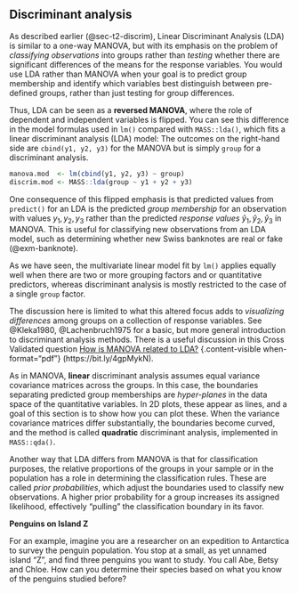 ## Discriminant analysis


As described earlier (@sec-t2-discrim), Linear Discriminant Analysis (LDA) is similar to a one-way MANOVA, but with its emphasis
on the problem of _classifying observations_ into groups rather than _testing_ whether there are significant differences
of the means for the response variables. You would use LDA rather than MANOVA when your goal is to predict group membership and identify which variables best distinguish between pre-defined groups, rather than just testing for group differences.

Thus, LDA can be seen as a **reversed MANOVA**, where the role of dependent and independent variables is flipped.
You can see this difference in the model formulas used in `lm()` compared with `MASS::lda()`, which fits a linear discriminant analysis (LDA) model: The outcomes on the right-hand side are `cbind(y1, y2, y3)` for the MANOVA but is simply `group` for a discriminant analysis.

```r
manova.mod  <- lm(cbind(y1, y2, y3) ~ group)
discrim.mod <- MASS::lda(group ~ y1 + y2 + y3)
```

One consequence of this flipped emphasis is that predicted values from `predict()` for an LDA is the predicted _group membership_ for an observation
with values $y_1, y_2, y_3$ rather than the predicted _response values_ $\hat{y}_1, \hat{y}_2, \hat{y}_3$ in MANOVA.
This is useful for classifying new observations from an LDA model, such as determining whether new Swiss banknotes are real or fake (@exm-banknote).

As we have seen, the multivariate linear model fit by `lm()` applies equally well when there are two or more grouping factors
and or quantitative predictors, whereas discriminant analysis is mostly restricted to the case of a single `group` factor.


<!-- method notes
https://en.wikipedia.org/wiki/Linear_discriminant_analysis
https://www.sthda.com/english/articles/36-classification-methods-essentials/146-discriminant-analysis-essentials-in-r/

https://stats.stackexchange.com/questions/82959/how-is-manova-related-to-lda
https://stats.stackexchange.com/questions/48786/algebra-of-lda-fisher-discrimination-power-of-a-variable-and-linear-discriminan#48859
https://stats.stackexchange.com/questions/22884/how-does-linear-discriminant-analysis-reduce-the-dimensions/22889#22889
-->

The discussion here is limited to what this altered focus adds to _visualizing differences_ among groups on a collection
of response variables. See @Kleka1980, @Lachenbruch1975 for a basic, but more general introduction to discriminant analysis methods.
There is a useful discussion in this Cross Validated question 
[How is MANOVA related to LDA?](https://bit.ly/4gpMykN) {.content-visible when-format="pdf"} (https://bit.ly/4gpMykN).

As in MANOVA, **linear** discriminant analysis assumes equal variance covariance matrices across the groups. In this case, the boundaries separating
predicted group memberships are _hyper-planes_ in the data space of the quantitative variables. In 2D plots, these
appear as lines, and a goal of this section is to show how you can plot these. When the variance covariance matrices differ
substantially, the boundaries become curved, and the method is called **quadratic** discriminant analysis,
implemented in `MASS::qda()`.

Another way that LDA differs from MANOVA is that for classification purposes, the relative proportions of the groups
in your sample or in the population has a role in determining the classification rules. These are called
_prior probabilities_, which adjust the boundaries used to classify new observations. A higher prior probability for a group increases its assigned likelihood, effectively "pulling" the classification boundary in its favor. 



::: {#exm-penguin-new}
**Penguins on Island Z**

For an example, imagine you are a researcher on an expedition to Antarctica to survey the penguin population. 
You stop at a small, as yet unnamed island "Z", and find three penguins you want to study. You call
Abe, Betsy and Chloe. How can you determine their species based on what you know of the penguins studied before?

<!--
Make up some data for these three new penguins

new_peng <- tibble(
  id = c("Abe", "Betsy", "Chloe"),
  species = rep(NA, 3),
  island = rep("Z", 3),
  bill_length = c(35, 52, 52, ),
  bill_depth= c(18, 20, 15),
  flipper_length = c(220, 190, 210),
  body_mass = c(5000, 3900, 4000),
  sex = c("m", "f", "f")
)
-->



:::